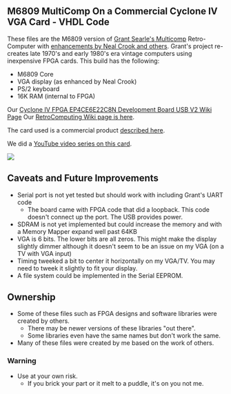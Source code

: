 == M6809 MultiComp On a Commercial Cyclone IV VGA Card - VHDL Code ==

These files are the M6809 version of [http://searle.hostei.com/grant/Multicomp/index.html Grant Searle's Multicomp] Retro-Computer with [https://github.com/nealcrook/multicomp6809/wiki enhancements by Neal Crook and others]. Grant's project re-creates late 1970's and early 1980's era vintage computers using inexpensive FPGA cards. This build has the following:

* M6809 Core
* VGA display (as enhanced by Neal Crook)
* PS/2 keyboard
* 16K RAM (internal to FPGA)

Our [http://land-boards.com/blwiki/index.php?title=Cyclone_IV_FPGA_EP4CE6E22C8N_Development_Board_USB_V2 Cyclone IV FPGA EP4CE6E22C8N Development Board USB V2 Wiki Page] Our [http://land-boards.com/blwiki/index.php?title=RetroComputing RetroComputing Wiki page is here].

The card used is a commercial product [http://land-boards.com/blwiki/index.php?title=Cyclone_IV_FPGA_EP4CE6E22C8N_Development_Board_USB_V2 described here].

We did a [https://www.youtube.com/playlist?list=PLn__0BqzWEWPk0-VW3kEpMNA81sIbhj6n YouTube video series on this card].

<img src="http://land-boards.com/blwiki/images/2/2c/EP4-FPGA-VGA.jpg"></img>

== Caveats and Future Improvements ==

* Serial port is not yet tested but should work with including Grant's UART code
** The board came with FPGA code that did a loopback. This code doesn't connect up the port. The USB provides power.
* SDRAM is not yet implemented but could increase the memory and with a Memory Mapper expand well past 64KB
* VGA is 6 bits. The lower bits are all zeros. This might make the display slightly dimmer although it doesn't seem to be an issue on my VGA (on a TV with VGA input)
* Timing tweeked a bit to center it horizontally on my VGA/TV. You may need to tweek it slightly to fit your display.
* A file system could be implemented in the Serial EEPROM.

== Ownership ==

* Some of these files such as FPGA designs and software libraries were created by others.
** There may be newer versions of these libraries "out there".
** Some libraries even have the same names but don't work the same.
* Many of these files were created by me based on the work of others.

=== Warning ===

* Use at your own risk.
** If you brick your part or it melt to a puddle, it's on you not me.
